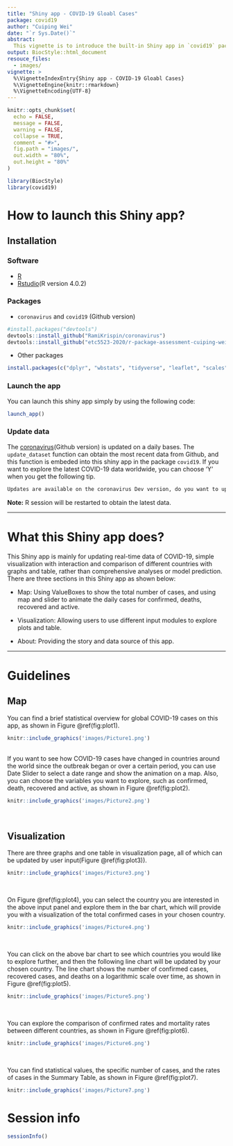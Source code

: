 ```yaml
---
title: "Shiny app - COVID-19 Gloabl Cases"
package: covid19
author: "Cuiping Wei"
date: "`r Sys.Date()`"
abstract:
  This vignette is to introduce the built-in Shiny app in `covid19` package that details how to launch it, what it does, and guidelines for usage.  
output: BiocStyle::html_document
resouce_files:
  - images/
vignette: >
  %\VignetteIndexEntry{Shiny app - COVID-19 Gloabl Cases}
  %\VignetteEngine{knitr::rmarkdown}
  %\VignetteEncoding{UTF-8}
---
```


```r
knitr::opts_chunk$set(
  echo = FALSE,
  message = FALSE,
  warning = FALSE,
  collapse = TRUE,
  comment = "#>",
  fig.path = "images/",
  out.width = "80%",
  out.height = "80%"
)
```

```r
library(BiocStyle)
library(covid19)
```


# How to launch this Shiny app?

## Installation

### Software

- [R](https://cran.r-project.org/bin/windows/base/)
- [Rstudio](https://rstudio.com/products/rstudio/download/)(R version 4.0.2)


### Packages

- `coronavirus` and `covid19` (Github version)

``` r
#install.packages("devtools")
devtools::install_github("RamiKrispin/coronavirus")
devtools::install_github("etc5523-2020/r-package-assessment-cuiping-wei")
```

- Other packages 

``` r
install.packages(c("dplyr", "wbstats", "tidyverse", "leaflet", "scales", "shiny", "shinydashboard", "shinyWidgets", "highcharter", "htmltools", "plotly", "DT", "shinythemes", "rlang", "magrittr"))
```

### Launch the app

You can launch this shiny app simply by using the following code: 

```r
launch_app()
```

### Update data

The [coronavirus](https://github.com/RamiKrispin/coronavirus)(Github version) is updated on a daily bases. The `update_dataset` function can obtain the most recent data from Github, and this function is embeded into this shiny app in the package `covid19`. If you want to explore the latest COVID-19 data worldwide, you can choose 'Y' when you get the following tip.

``` r
Updates are available on the coronavirus Dev version, do you want to update? n/Y
```

**Note:** R session will be restarted to obtain the latest data.

<hr>


# What this Shiny app does?

This Shiny app is mainly for updating real-time data of COVID-19, simple visualization with interaction and comparison of different countries with graphs and table, rather than comprehensive analyses or model prediction. 
<br>
There are three sections in this Shiny app as shown below:

- Map: Using ValueBoxes to show the total number of cases, and using map and slider to animate the daily cases for confirmed, deaths, recovered and active.

- Visualization: Allowing users to use different input modules to explore plots and table.

- About: Providing the story and data source of this app.


<hr>

# Guidelines

## Map

You can find a brief statistical overview for global COVID-19 cases on this app, as shown in Figure \@ref(fig:plot1).

```r
knitr::include_graphics('images/Picture1.png')
```

<br>
If you want to see how COVID-19 cases have changed in countries around the world since the outbreak began or over a certain period, you can use Date Slider to select a date range and show the animation on a map. Also, you can choose the variables you want to explore, such as confirmed, death, recovered and active, as shown in Figure \@ref(fig:plot2).


```r
knitr::include_graphics('images/Picture2.png')
```


<br>

## Visualization

There are three graphs and one table in visualization page, all of which can be updated by user input(Figure \@ref(fig:plot3)).

```r
knitr::include_graphics('images/Picture3.png')
```


<br>

On Figure \@ref(fig:plot4), you can select the country you are interested in the above input panel and explore them in the bar chart, which will provide you with a visualization of the total confirmed cases in your chosen country.

```r
knitr::include_graphics('images/Picture4.png')
```

<br>

You can click on the above bar chart to see which countries you would like to explore further, and then the following line chart will be updated by your chosen country. The line chart shows the number of confirmed cases, recovered cases, and deaths on a logarithmic scale over time, as shown in Figure \@ref(fig:plot5).  

```r
knitr::include_graphics('images/Picture5.png')
```


<br>

You can explore the comparison of confirmed rates and mortality rates between different countries, as shown in Figure \@ref(fig:plot6).   

```r
knitr::include_graphics('images/Picture6.png')
```


<br>

You can find statistical values, the specific number of cases, and the rates of cases in the Summary Table, as shown in Figure \@ref(fig:plot7).  

```r
knitr::include_graphics('images/Picture7.png')
```


# Session info {.unnumbered}

```r
sessionInfo()
```



